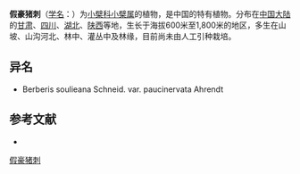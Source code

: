{{Speciesbox
| name = 假豪猪刺
| status = 
| status_system = 
| image =
| genus = Berberis
| species = soulieana
| authority = Schneid.
}}

'''假豪猪刺'''（[[学名|学名]]：{{lang|la|''Berberis soulieana''}}）为[[小檗科|小檗科]][[小檗属|小檗属]]的植物，是中国的特有植物。分布在[[中国大陆|中国大陆]]的[[甘肃|甘肃]]、[[四川|四川]]、[[湖北|湖北]]、[[陕西|陕西]]等地，生长于海拔600米至1,800米的地区，多生在山坡、山沟河北、林中、灌丛中及林缘，目前尚未由人工引种栽培。

== 异名 ==
* Berberis soulieana Schneid. var. paucinervata Ahrendt

== 参考文献 ==
<div class="references-small">
* {{cite web| url =http://www.bioinfo.cn/db05/KmzwSpecies.php?action=view&id=2026| title =假豪猪刺| work =《中国高等植物数据库全库》| publisher =中国科学院微生物研究所| author =昆明植物研究所| accessdate =2009-02-22| deadurl =yes| archiveurl =https://web.archive.org/web/20160305004736/http://www.bioinfo.cn/db05/KmzwSpecies.php?action=view&id=2026| archivedate =2016-03-05}}
</div>
{{Taxonbar|from=Q8246600}}

[[Category:小檗属|假豪猪刺]]


{{植物小作品}}